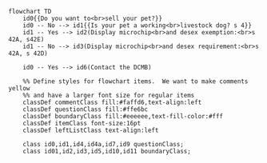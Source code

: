 ```mermaid
flowchart TD
    id0{{Do you want to<br>sell your pet?}}
    id0 -- No --> id1{{Is your pet a working<br>livestock dog? s 4}}
    id1 -- Yes --> id2(Display microchip<br>and desex exemption:<br>s 42A, s42E)
    id1 -- No --> id3(Display microchip<br>and desex requirement:<br>s 42A, s 42D)
    
    id0 -- Yes --> id6(Contact the DCMB)

    %% Define styles for flowchart items.  We want to make comments yellow
    %% and have a larger font size for regular items
    classDef commentClass fill:#faffd6,text-align:left
    classDef questionClass fill:#ffe6bc
    classDef boundaryClass fill:#eeeeee,text-fill-color:#fff
    classDef itemClass font-size:16pt
    classDef leftListClass text-align:left

    class id0,id1,id4,id4a,id7,id9 questionClass;
    class id01,id2,id3,id5,id10,id11 boundaryClass;
```